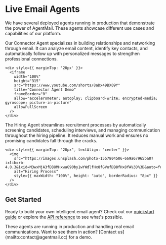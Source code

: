 # Live Email Agents

We have several deployed agents running in production that demonstrate the power of AgentMail. These agents showcase different use cases and capabilities of our platform.

<Steps>
  <Step title="Connector Agent: connect@agentmail.to">
    <p>
      Our Connector Agent specializes in building relationships and networking through email. 
      It can analyze email content, identify key contacts, and automatically follow up with 
      personalized messages to strengthen professional connections.
    </p>
    
    <div style={{ marginTop: '20px' }}>
      <iframe 
        width="100%" 
        height="315" 
        src="https://www.youtube.com/shorts/8aDx49BX09Y" 
        title="Connector Agent Demo" 
        frameBorder="0" 
        allow="accelerometer; autoplay; clipboard-write; encrypted-media; gyroscope; picture-in-picture" 
        allowFullScreen
      />
    </div>
  </Step>

  <Step title="Hiring Agent: hiring@agentmail.to">
    <p>
      The Hiring Agent streamlines recruitment processes by automatically
      screening candidates, scheduling interviews, and managing communication
      throughout the hiring pipeline. It reduces manual work and ensures no
      promising candidates fall through the cracks.
    </p>

    <div style={{ marginTop: "20px", textAlign: "center" }}>
      <img
        src="https://images.unsplash.com/photo-1557804506-669a67965ba0?ixlib=rb-4.0.3&ixid=M3wxMjA3fDB8MHxwaG90by1wYWdlfHx8fGVufDB8fHx8fA%3D%3D&auto=format&fit=crop&w=1000&q=80"
        alt="Hiring Process"
        style={{ maxWidth: "100%", height: "auto", borderRadius: "8px" }}
      />
    </div>

  </Step>
</Steps>

## Get Started

Ready to build your own intelligent email agent? Check out our [quickstart guide](/get-started/quickstart) or explore the [API reference](/api-reference) to see what's possible.

<Note>
  These agents are running in production and handling real email communications.
  Want to see them in action? [Contact us](mailto:contact@agentmail.cc) for a
  demo.
</Note>
